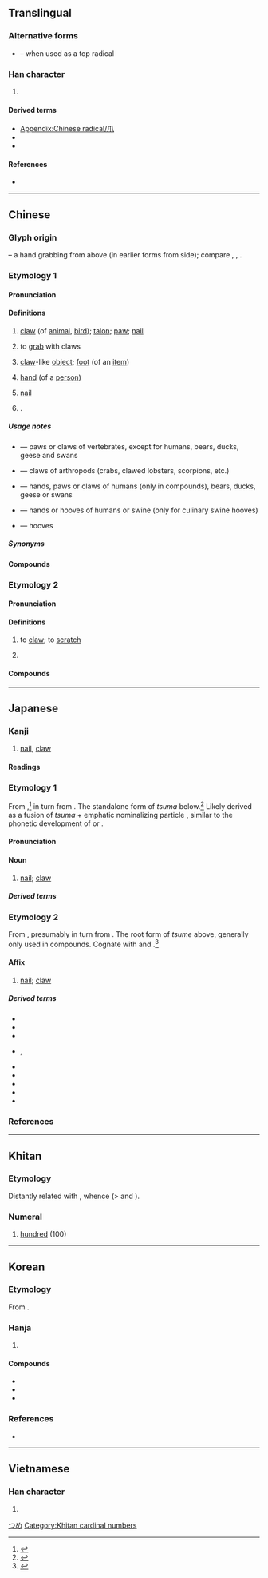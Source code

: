 {{also|爫|瓜|手|寸}}
{{character info}}
{{character info|⽖}}
{{character info|⺥}}
==Translingual==
{{stroke order|type=animate}}

===Alternative forms===
* {{l|mul|爫}} – when used as a top radical

===Han character===
{{Han char|rn=87|rad=爪|as=00|sn=4|four=72230|canj=HLO|ids=⿸𠂆⿰丨乀}}

# {{mul-kangxi radical-def}}

====Derived terms====
* [[Appendix:Chinese radical/爪]]
* {{l|mul|[[𫩜]], [[𢁬]], [[抓]], [[沠]], [[𤜶]], [[枛]], [[𤣺]], [[𥄄]], [[𮄨]], [[𧘷]], [[䖣]], [[𧠘]], [[𧦐]], [[䝖]], [[𬦦]], [[𮠜]], [[釽]]([[𬬲]]), [[𤔗]], [[𩨢]], [[𪗢]]}}
* {{l|mul|[[𦧍]], [[𧠙]], [[坕]], [[𦥝]], [[𫵕]], [[𦬔]], [[𢦞]], [[𪽫]], [[𮃹]], [[𤰰]], [[笊]], [[𮍕]], [[𢦼]], [[𤰲]], [[𩬐]]}}

====References====
* {{Han ref|kx=0688.260|dkj=19653|dj=1101.120|hdz=32030.010|uh=722A|ud=29226|bh=A4F6|bd=42230}}

----

==Chinese==

===Glyph origin===
{{Han etym}}
{{liushu|p}} – a hand grabbing from above (in earlier forms from side); compare {{zh-l|*手}}, {{zh-l|*寸}}, {{zh-l|*九}}.

===Etymology 1===
{{zh-forms|alt=㕚-ancient}}

====Pronunciation====
{{zh-pron
|m=zhuǎ,zhǎo,er=y,1nb=vernacular,2nb=literary
|m_note=zhuǎ - “claw; claw-like object”
|m-s=zao3
|c=zaau2
|h=pfs=cháu
|j=zua2
|mn=ml:cháu/qz,xm,zz:chiáu/qz:liáu/tp,xm:niáu/kh,zz:jiáu
|mn_note=cháu - literary; chiáu/liáu/niáu/jiáu - vernacular
|mn-t=riao2/riou2
|mn-t_note=riao2 - Shantou; riou2 - Chaozhou
|w=2tsau
|mc=y
|oc=y
|cat=n,pn
}}

====Definitions====
{{zh-hanzi}}

# [[claw]] (of [[animal]], [[bird]]); [[talon]]; [[paw]]; [[nail]]
# {{lb|zh|Hakka}} to [[grab]] with claws
# [[claw]]-like [[object]]; [[foot]] (of an [[item]])
# {{lb|zh|derogatory|or|humorous}} [[hand]] (of a [[person]])
# {{lb|zh|Quanzhou|&|Xiamen|_|Hokkien}} [[nail]] {{gloss|of a person}}
# {{surname|zh|nodot=1}}.

=====Usage notes=====
* {{zh-l|爪}} ― paws or claws of vertebrates, except for humans, bears, ducks, geese and swans
* {{zh-l|鉗}} ― claws of arthropods (crabs, clawed lobsters, scorpions, etc.)
* {{zh-l|掌}} ― hands, paws or claws of humans (only in compounds), bears, ducks, geese or swans
* {{zh-l|手}} ― hands or hooves of humans or swine (only for culinary swine hooves)
* {{zh-l|蹄}} ― hooves

=====Synonyms=====
{{zh-dial|爪子}}

====Compounds====
{{zh-der|爪甲|爪枯|爪哇|爪牙|爪印|鳳爪|雞爪|爪子|爪兒|爪尖兒|八爪魚|冰爪|心膂爪牙|張牙舞爪|展爪|一鱗一爪|一鱗半爪|爪哇島|爪尋|爪牙官|片鱗半爪|手爪|爪角|爪哇族|爪甲點金|祿山之爪|爪牙吏|爪士|爪袖|爪牙之將|爪哇人|爪蹄類|爪老|狗爪子|犬牙鷹爪|牙爪|爪痕|爪牙之士|爪哇國|熱爪哇|握拳透爪|探爪兒|東鱗西爪|鷹爪|虎爪拳|舞爪張牙|虎爪豆|龍爪槐|雞爪釘|龍爪書|能牙利爪|鱗爪|魔爪|鷹爪毛兒|鷹爪功|鵰心雁爪|鴻爪|鳥爪|鱉爪|龍爪|飛鴻雪爪|雪泥鴻爪|通眉長爪|鋸牙鉤爪|鉤爪鋸牙|繫爪|鉤爪|爪字頭|熊爪}}

===Etymology 2===
{{zh-forms|alt=抓}}

====Pronunciation====
{{zh-pron
|mn=tp,xm:niàu/qz:liàu/kh,zz:jiàu
|cat=v
}}

====Definitions====
{{zh-hanzi}}

# {{lb|zh|Min Nan}} to [[claw]]; to [[scratch]] {{gloss|with one's claw or nail}}
# {{lb|zh|Quanzhou|&|Xiamen|_|Hokkien}} {{zh-classifier|[[claw]] or [[scratch]] [[mark]]}}

====Compounds====
{{zh-der|爪目|爪解|爪鼻|爪耙仔}}

----

==Japanese==

===Kanji===
{{ja-kanji|grade=|rs=爪00}}

# [[nail]], [[claw]]

====Readings====
{{ja-readings
|goon=しょう<せう
|kanon=そう<さう
|kun=つめ-, つま-
}}

===Etymology 1===
{{wikipedia|lang=ja}}
{{ja-kanjitab|yomi=k|つめ}}

From {{inh|ja|ojp|sort=つめ|-}},<ref name="KDJ">{{R:Kokugo Dai Jiten}}</ref> in turn from {{inh|ja|jpx-pro|sort=つめ|*tumay}}.  The standalone form of ''tsuma'' below.<ref name="KDJ">{{R:Kokugo Dai Jiten}}</ref>  Likely derived as a fusion of ''tsuma'' + emphatic nominalizing particle {{ja-r|い}}, similar to the phonetic development of {{m|ja|目|tr=me|pos=from ''ma'' + ''i''}} or {{m|ja|神|tr=kami|pos=from ''kamu'' + ''i''}}.

====Pronunciation====
{{ja-pron|yomi=k|つめ|acc=0|acc_ref=DJR}}

====Noun====
{{ja-noun|つめ}}

# [[nail]]; [[claw]]

=====Derived terms=====
{{der3|ja
| {{ja-r|鷹の爪|たか の つめ}}
}}

===Etymology 2===
{{ja-kanjitab|yomi=k|つま}}

From {{inh|ja|ojp|sort=つま|-}}, presumably in turn from {{inh|ja|jpx-pro|sort=つま|*tuma}}.  The root form of ''tsume'' above, generally only used in compounds.  Cognate with {{m|ja|端|tr=tsuma||[[edge]], [[side]] of something}} and {{m|ja|妻|tr=tsuma||[[wife]]|pos=original sense of “[[spouse]]”}}.<ref name="KDJ">{{R:Kokugo Dai Jiten}}</ref>

====Affix====
{{ja-pos|affix|つま}}

# {{lb|ja|only in compounds}} [[nail]]; [[claw]]

=====Derived terms=====
{{der-top}}
* {{ja-r|爪%音|つま%おと|the sound of a [[stringed instrument]] when [[pluck]]ed with a [[pick]] or [[plectrum]]; the [[sound]] of a [[horse]]'s [[hoofbeat]]}}
* {{ja-r|爪%弾く|つま%びく|to [[pluck]] with one's [[fingernail]], such as a [[stringed instrument]]}}
* {{ja-r|爪%折る|つま%おる|to [[pick]] or [[break]] something off with one's [[fingernail]]s}}
* {{ja-r|爪%隠|つま%かくし|rom=-}}, {{ja-r|爪%隠し|つま%かくし|[[hiding]] one's [[claw]]s; a kind of ''[[zōri]]'' [[grass]] [[sandal]], where the front end extends and folds over the tops of the [[toe]]s}}
* {{ja-r|爪%先|つま%さき|[[tiptoe]]}}
* {{ja-r|摘まむ|つまむ|to [[pinch]]; to [[pick at]]; to [[pick up|pick]] something [[pick up|up]] with the [[tip]]s of one's [[finger]]s}}
* {{ja-r|摘む|つむ|to [[pick up|pick]] something [[pick up|up]] with the [[tip]]s of one's [[finger]]s; to [[snip]] the [[tip]] off of something}}
* {{ja-r|躓く|つまずく|to [[stumble]]}}
* {{ja-r|爪%楊%枝|つま% よう%じ|a small [[toothpick]]}}
{{der-bottom}}

===References===
<references />

[[Category:ja:Anatomy|つめ]]

----

==Khitan==

===Etymology===
Distantly related with {{cog|xgn-pro|*jaxun||hundred}}, whence {{cog|cmg|ᠵᠠᠭᠤᠨ}} (> {{cog|mn|зуу}} and {{cog|dta|jau}}).

===Numeral===
{{head|zkt|numeral|tr=jau}}

# [[hundred]] (100)

[[Category:Khitan cardinal numbers]]

----

==Korean==

===Etymology===
From {{der|ko|ltc|-}} {{ltc-l|爪}}. {{hanja-hunmong|조〮|cwo|身體#상26A}}

===Hanja===
{{ko-hanja-search}}
{{ko-hanja|손톱|조}}

# {{hanja form of|조|[[nail]]; [[claw]]}}

====Compounds====
{{der-top3|Compounds}}
* {{ko-l|가조|假爪}}
* {{ko-l|유조류|有爪類}}
* {{ko-l|유조동물|有爪動物}}
{{der-bottom}}

===References===
* {{R:hanjadoc|6979}}

----

==Vietnamese==

===Han character===
{{vi-readings|reading=trảo, trẩu, vuốt, trảu|rs=爪00}}

# {{rfdef|vi|sort=爪00}}

[[Category:CJKV radicals| ]]
